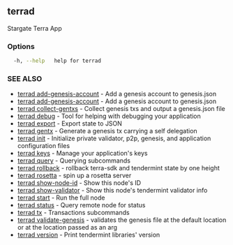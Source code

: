 ## terrad

Stargate Terra App

### Options

```sh Terrad
  -h, --help   help for terrad
```

### SEE ALSO

* [terrad add-genesis-account](terrad_add-genesis-account.md)	 - Add a genesis account to genesis.json
* [terrad add-genesis-account](terrad_add-genesis-account.md)	 - Add a genesis account to genesis.json
* [terrad collect-gentxs](terrad_collect-gentxs.md)	 - Collect genesis txs and output a genesis.json file
* [terrad debug](terrad_debug.md)	 - Tool for helping with debugging your application
* [terrad export](terrad_export.md)	 - Export state to JSON
* [terrad gentx](terrad_gentx.md)	 - Generate a genesis tx carrying a self delegation
* [terrad init](terrad_init.md)	 - Initialize private validator, p2p, genesis, and application configuration files
* [terrad keys](terrad_keys.md)	 - Manage your application's keys
* [terrad query](terrad_query.md)	 - Querying subcommands
* [terrad rollback](terrad_rollback.md)	 - rollback terra-sdk and tendermint state by one height
* [terrad rosetta](terrad_rosetta.md)	 - spin up a rosetta server
* [terrad show-node-id](terrad_show-node-id.md)	 - Show this node's ID
* [terrad show-validator](terrad_show-validator.md)	 - Show this node's tendermint validator info
* [terrad start](terrad_start.md)	 - Run the full node
* [terrad status](terrad_status.md)	 - Query remote node for status
* [terrad tx](terrad_tx.md)	 - Transactions subcommands
* [terrad validate-genesis](terrad_validate-genesis.md)	 - validates the genesis file at the default location or at the location passed as an arg
* [terrad version](terrad_version.md)	 - Print tendermint libraries' version


